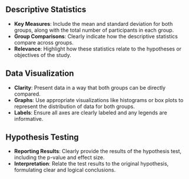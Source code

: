 ## Descriptive Statistics
- **Key Measures**: Include the mean and standard deviation for both groups, along with the total number of participants in each group.
- **Group Comparisons**: Clearly indicate how the descriptive statistics compare across groups.
- **Relevance**: Highlight how these statistics relate to the hypotheses or objectives of the study.

## Data Visualization
- **Clarity**: Present data in a way that both groups can be directly compared.
- **Graphs**: Use appropriate visualizations like histograms or box plots to represent the distribution of data for both groups.
- **Labels**: Ensure all axes are clearly labeled and any legends are informative.

## Hypothesis Testing
- **Reporting Results**: Clearly provide the results of the hypothesis test, including the p-value and effect size.
- **Interpretation**: Relate the test results to the original hypothesis, formulating clear and logical conclusions.
